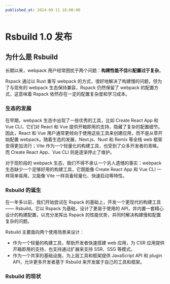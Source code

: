 ```yaml
---
published_at: 2024-09-11 18:00:00
---
```


# Rsbuild 1.0 发布

## 为什么是 Rsbuild

长期以来，webpack 用户经常困扰于两个问题：**构建性能不佳**和**配置过于复杂**。

Rspack 通过以 Rust 重写 webpack 的方式，很好地解决了构建慢的问题，但为了与现有的 webpack 生态保持兼容，Rspack 仍然保留了 webpack 的配置方式，这意味着 Rspack 依然存在一定的配置复杂度和学习成本。

### 生态的发展

在早期，webpack 生态中出现了一些优秀的工具，比如 Create React App 和 Vue CLI，它们对 React 和 Vue 提供开箱即用的支持，隐藏了复杂的配置细节。因此，React 和 Vue 用户通常更倾向于使用这些工具来创建应用，而不是从零开始配置 webpack。随着生态的发展，Next.js、Nuxt 和 Remix 等全栈 web 框架变得更加流行；Vite 作为一个轻量化的构建工具，也受到了众多开发者的青睐。而 Create React App、Vue CLI 则是逐渐停止了维护。

对于现阶段的 webpack 生态，我们不得不承认一个另人遗憾的事实：webpack 生态缺少一个足够好用的构建工具，它既能像 Create React App 和 Vue CLI 一样简单易用，又能像 Vite 一样具备轻量化、快速启动等特性。

### Rsbuild 的诞生

在一年多以前，我们开始尝试在 Rspack 的基础上，开发一个更现代的构建工具 —— Rsbuild。它以 Rspack 为基础，设计了更易于使用的 API，并内置一套精心设计的构建配置，以充分发挥出 Rspack 的性能优势，并同时解决构建慢和配置复杂的问题。

Rsbuild 主要面向两个使用场景来设计：

- 作为一个轻量的构建工具，帮助开发者快速搭建 web 应用，为 CSR 应用提供开箱即用的支持，也支持通过扩展来支持 SSR、SSG 等模式。
- 作为一个共享的基础设施，为上层工具和框架提供 JavaScript API 和 plugin API，允许更多开发者基于 Rsbuild 来开发属于自己的工具和框架。

### Rsbuild 的现状
